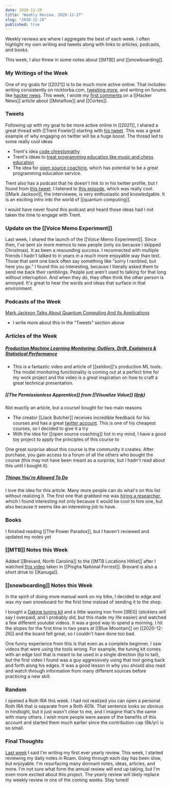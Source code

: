 ```yaml
---
date: 2020-12-20
title: "Weekly Review, 2020-12-27"
slug: "2020-12-20"
published: true
---
```

Weekly reviews are where I aggregate the best of each week. I often highlight my own writing and tweets along with links to articles, podcasts, and books. 

This week, I also threw in some notes about [[MTB]] and [[snowboarding]]. 

### My Writings of the Week
One of my goals for [[2021]] is to be much more active online. That includes writing consistently on nicktorba.com, [tweeting more](https://twitter.com/nicktorba), and writing on forums like [hacker news](https://news.ycombinator.com/). This week, I wrote my [first comments](https://news.ycombinator.com/threads?id=nicktorba) on a [[Hacker News]] article about [[Metaflow]] and [[Cortex]]. 

### Tweets
Following up with my goal to be more active online in [[2021]], I shared a great thread with [[Trent Fowler]] starting with [his tweet](https://twitter.com/Trent_STEMpunk/status/1341050057882284033?s=20). 
This was a great example of why engaging on twitter will be a huge boost. The thread led to some really cool ideas
- Trent's idea [code chrestomathy](https://twitter.com/Trent_STEMpunk/status/1341099535150559232?s=20)
- Trent's ideas to [treat programming education like music and chess education](https://twitter.com/Trent_STEMpunk/status/1341133220906188807?s=20)
- The idea for [open source coaching](https://twitter.com/nicktorba/status/1341208917074997248?s=20), which has potential to be a great programming education service.

Trent also has a podcast that he doesn't link to in his twitter profile, but I found from [this tweet](https://twitter.com/cambridgecqc/status/1328729526055088130?s=20). I listened to [this episode](https://futuristthomasfrey.podbean.com/e/ep-8-mark-jackson-talks-about-quantum-computing-and-its-applications/), which was really cool. [[Mark Jackson]], the interviewee, is very enthusiastic and knowledgable. It is an exciting intro into the world of [[quantum computing]]. 

I would have never found this podcast and heard those ideas had I not taken the time to engage with Trent. 

### Update on the [[Voice Memo Experiment]]
Last week, I shared the launch of the [[Voice Memo Experiment]]. Since then, I've sent six more memos to new people (only six because I skipped Christmas). It as been a resounding success. I reconnected with multiple friends I hadn't talked to in years in a much more enjoyable way than text. 
Those that sent one back often say something like "sorry I rambled, but here you go." I found this so interesting, because I literally asked them to send me back their ramblings. People just aren't used to talking for that long without interruption. And when they do, they often think the other person is annoyed. It's great to hear the words and ideas that surface in that environment. 


### Podcasts of the Week
[Mark Jackson Talks About Quantum Computing And Its Applications](https://futuristthomasfrey.podbean.com/e/ep-8-mark-jackson-talks-about-quantum-computing-and-its-applications/)
- I write more about this in the "Tweets" section above 

### Articles of the Week
##### [Production Machine Learning Monitoring: Outliers, Drift, Explainers & Statistical Performance](https://towardsdatascience.com/production-machine-learning-monitoring-outliers-drift-explainers-statistical-performance-d9b1d02ac158)
- This is a fantastic video and article of [[seldon]]'s production ML tools. The model monitoring functionality is coming out at a perfect time for my work project and the video is a great inspiration on how to craft a great technical presentation.

##### [[The Permissionless Apprentice]] from [[Visualize Value]] ([link](https://shop.visualizevalue.com/products/the-permissionless-apprentice))
Not exactly an article, but a courseI bought for two main reasons
- The creator [[Jack Butcher]] receives incredible feedback for his courses and has a great [twitter account](https://twitter.com/jackbutcher). This is one of his cheapest courses, so I decided to give it a try
- With the idea for [[open source coaching]] hot in my mind, I have a good toy project to apply the principles of this course to

One great surprise about this course is the community it creates. After purchase, you gain access to a forum of all the others who bought the course (this may not have been meant as a surprise, but I hadn't read about this until I bought it). 

##### [Things You're Allowed To Do](https://milan.cvitkovic.net/writing/things_youre_allowed_to_do/)
I love the idea for this article. Many more people can do what's on this list without realizing it. The first one that grabbed me was [hiring a researcher](https://acesounderglass.com/hire-me/), which I found interesting not only because it would be cool to hire one, but also because it seems like an interesting job to have.

### Books
I finished reading [[The Power Paradox]], but I haven't reviewed and updated my notes yet

### [[MTB]] Notes this Week 
Added [[Brevard, North Carolina]] to the [[MTB Locations Hitlist]] after I watched [this video](https://www.youtube.com/watch?v=8XqFmUJqnSo&t=633s) taken in [[Pisgha National Forrest]]. Brevard is also a short drive to [[Kanuga]]. 

### [[snowboarding]] Notes this Week
In the spirit of doing more manual work on my bike, I decided to edge and wax my own snowboard for the first time instead of sending it to the shop. 

I bought a [Dakine tuning kit](https://www.dakine.com/products/deluxe-tune-tuning-kit) and a little waxing iron from [[REI]] (sticklers will say I overpaid, and I probably did, but this made my life easier) and watched a few different youtube videos. It was a good way to spend a morning. I hit the slopes for the first time in two years at [[Blue Mountain]] on [[2020-12-26]] and the board felt great, so I couldn't have done too bad. 

One funny experience from this is that even as a complete beginner, I saw videos that were using the tools wrong. For example, the tuning kit comes with an edge tool that is meant to be used in a single direction (tip to tail), but the first video I found was a guy aggressively using that tool going back and forth along his edges. It was a good lesson in why you should also read and watch through information from many different sources before practicing a new skill. 

### Random
I opened a Roth IRA this week. I had not realized you can open a personal Roth IRA that is separate from a Roth 401k. That sentence looks so obvious in hindsight, but it just wasn't clear to me, and I imagine that's the same with many others. I wish more people were aware of the benefits of this account and started them much earlier since the contribution cap (6k/yr) is so small. 

### Final Thoughts 
[Last week](/2020-12-20) I said I'm writing my first ever yearly review. This week, I started reviewing my daily notes in Roam. Going through each day has been slow, but enjoyable. I'm resurfacing many dormant notes, ideas, articles, and more. I'm not sure what form the annual review will end up taking, but I'm even more excited about this project. The yearly review will likely replace my weekly review in one of the coming weeks. Stay tuned! 
